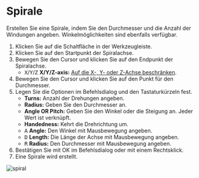 
# Spirale

<Reference shortcut='' command='Spiral' button='Werkzeugleiste' />

Erstellen Sie eine Spirale, indem Sie den Durchmesser und die Anzahl der Windungen angeben. Winkelmöglichkeiten sind ebenfalls verfügbar.

1. Klicken Sie auf die Schaltfläche <ButtonIcon type="button-spiral" /> in der Werkzeugleiste.
2. Klicken Sie auf den Startpunkt der Spiralachse.
3. Bewegen Sie den Cursor und klicken Sie auf den Endpunkt der Spiralachse.
   - <kbd>X</kbd>/<kbd>Y</kbd>/<kbd>Z</kbd> **X/Y/Z-axis:** [Auf die X-, Y- oder Z-Achse beschränken](./sketching-essentials#constrain-to-an-axis).
4. Bewegen Sie den Cursor und klicken Sie auf den Punkt für den Durchmesser.
5. Legen Sie die Optionen im Befehlsdialog und den Tastaturkürzeln fest.
   - **Turns:** Anzahl der Drehungen angeben.
   - **Radius:** Geben Sie den Durchmesser an.
   - **Angle OR Pitch:** Geben Sie den Winkel oder die Steigung an. Jeder Wert ist verknüpft.
   - **Handedness:** Kehrt die Drehrichtung um.
   - <kbd>A</kbd> **Angle:** Den Winkel mit Mausbewegung angeben.
   - <kbd>D</kbd> **Length:** Die Länge der Achse mit Mausbewegung angeben.
   - <kbd>R</kbd> **Radius:** Den Durchmesser mit Mausbewegung angeben.
6. Bestätigen Sie mit OK im Befehlsdialog oder mit einem Rechtsklick.
7. Eine Spirale wird erstellt.

![spiral](/img/spiral.gif)

